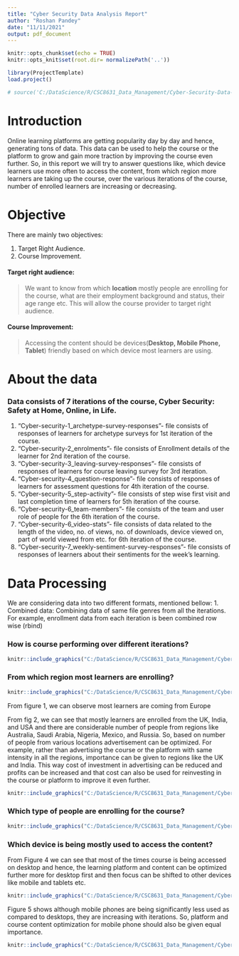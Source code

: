 ```yaml
---
title: "Cyber Security Data Analysis Report"
author: "Roshan Pandey"
date: "11/11/2021"
output: pdf_document
---
```


```r
knitr::opts_chunk$set(echo = TRUE)
knitr::opts_knit$set(root.dir= normalizePath('..'))
```

```r
library(ProjectTemplate)
load.project()
```

```r
# source('C:/DataScience/R/CSC8631_Data_Management/Cyber-Security-Data-Analysis/src/eda.R')
```

# Introduction
Online learning platforms are getting popularity day by day and hence, generating tons of data. This data can be used to help the course or the platform to grow and gain more traction by improving the course even further. So, in this report we will try to answer questions like, which device learners use more often to access the content, from which region more learners are taking up the course, over the various iterations of the course, number of enrolled learners are increasing or decreasing.

# Objective
There are mainly two objectives:

1. Target Right Audience.
2. Course Improvement.

#### Target right audience:
> We want to know from which **location** mostly people are enrolling for the course, what are their employment background and status, their age range etc. This will allow the course provider to target right audience. 

#### Course Improvement:
> Accessing the content should be devices(**Desktop, Mobile Phone, Tablet**) friendly based on which device most learners are using.

# About the data
### Data consists of 7 iterations of the course, Cyber Security: Safety at Home, Online, in Life.
1. “Cyber-security-1_archetype-survey-responses”- file consists of responses of learners for archetype surveys for 1st iteration of the course.
2. “Cyber-security-2_enrolments”- file consists of Enrollment details of the learner for 2nd iteration of the course.
3. “Cyber-security-3_leaving-survey-responses”- file consists of responses of learners for course leaving survey for 3rd iteration.
4. “Cyber-security-4_question-response”- file consists of responses of learners for assessment questions for 4th iteration of the course.
5. “Cyber-security-5_step-activity”- file consists of step wise first visit and last completion time of learners for 5th iteration of the course.
6. “Cyber-security-6_team-members”- file consists of the team and user role of people for the 6th iteration of the course.
7. “Cyber-security-6_video-stats”- file consists of data related to the length of the video, no. of views, no. of downloads, device viewed on, part of world viewed from etc. for 6th iteration of the course.
8. “Cyber-security-7_weekly-sentiment-survey-responses”- file consists of responses of learners about their sentiments for the week's learning.

# Data Processing
We are considering data into two different formats, mentioned bellow:
1. Combined data: Combining data of same file genres from all the iterations. For example, enrollment data from each iteration is been combined row wise (rbind) 

### How is course performing over different iterations?
```r
knitr::include_graphics("C:/DataScience/R/CSC8631_Data_Management/Cyber-Security-Data-Analysis/graphs/1.png")
```

### From which region most learners are enrolling?
```r
knitr::include_graphics("C:/DataScience/R/CSC8631_Data_Management/Cyber-Security-Data-Analysis/graphs/2.png")
```
From figure 1, we can observe most learners are coming from Europe

From fig 2, we can see that mostly learners are enrolled from the UK, India, and USA and there are considerable number of people from regions like Australia, Saudi Arabia, Nigeria, Mexico, and Russia. So, based on number of people from various locations advertisement can be optimized. For example, rather than advertising the course or the platform with same intensity in all the regions, importance can be given to regions like the UK and India. This way cost of investment in advertising can be reduced and profits can be increased and that cost can also be used for reinvesting in the course or platform to improve it even further.  

```r
knitr::include_graphics("C:/DataScience/R/CSC8631_Data_Management/Cyber-Security-Data-Analysis/graphs/3.png")
```

### Which type of people are enrolling for the course?
```r
knitr::include_graphics("C:/DataScience/R/CSC8631_Data_Management/Cyber-Security-Data-Analysis/graphs/6.png")
```

### Which device is being mostly used to access the content?

From Figure 4 we can see that most of the times course is being accessed on desktop and hence, the learning platform and content can be optimized further more for desktop first and then focus can be shifted to other devices like mobile and tablets etc.

```r
knitr::include_graphics("C:/DataScience/R/CSC8631_Data_Management/Cyber-Security-Data-Analysis/graphs/4.png")
```
Figure 5 shows although mobile phones are being significantly less used as compared to desktops, they are increasing with iterations. So, platform and course content optimization for mobile phone should also be given equal importance.

```r
knitr::include_graphics("C:/DataScience/R/CSC8631_Data_Management/Cyber-Security-Data-Analysis/graphs/5.png")
```